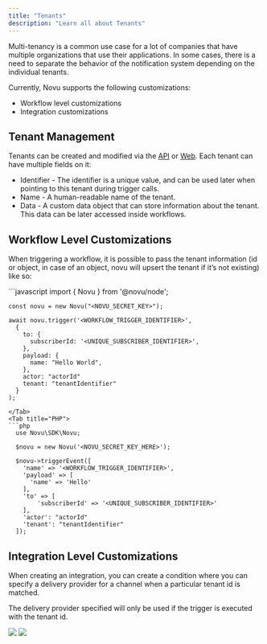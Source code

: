 ```yaml
---
title: "Tenants"
description: "Learn all about Tenants"
---
```


Multi-tenancy is a common use case for a lot of companies that have multiple organizations that use their applications. In some cases, there is a need to separate the behavior of the notification system depending on the individual tenants.

Currently, Novu supports the following customizations:

- Workflow level customizations
- Integration customizations

## Tenant Management

Tenants can be created and modified via the [API](http://docs.novu.co/api-reference/tenants/get-tenants) or [Web](https://dashboard.novu.co/tenants?utm_campaign=docs-tenants). Each tenant can have multiple fields on it:

- Identifier - The identifier is a unique value, and can be used later when pointing to this tenant during trigger calls.
- Name - A human-readable name of the tenant.
- Data - A custom data object that can store information about the tenant. This data can be later accessed inside workflows.

## Workflow Level Customizations

When triggering a workflow, it is possible to pass the tenant information (id or object, in case of an object, novu will upsert the tenant if it’s not existing) like so:

<Tabs>
  <Tab title="Node.js">
  ```javascript
    import { Novu } from '@novu/node';

    const novu = new Novu("<NOVU_SECRET_KEY>");

    await novu.trigger('<WORKFLOW_TRIGGER_IDENTIFIER>',
      {
        to: {
          subscriberId: '<UNIQUE_SUBSCRIBER_IDENTIFIER>',
        },
        payload: {
          name: "Hello World",
        },
        actor: "actorId"
        tenant: "tenantIdentifier"
      }
    );

````
</Tab>
<Tab title="PHP">
```php
  use Novu\SDK\Novu;

  $novu = new Novu('<NOVU_SECRET_KEY_HERE>');

  $novu->triggerEvent([
    'name' => '<WORKFLOW_TRIGGER_IDENTIFIER>',
    'payload' => [
      'name' => 'Hello'
    ],
    'to' => [
        'subscriberId' => '<UNIQUE_SUBSCRIBER_IDENTIFIER>'
    ],
    'actor': "actorId"
    'tenant': "tenantIdentifier"
  ]);
````

  </Tab>
</Tabs>

## Integration Level Customizations

When creating an integration, you can create a condition where you can specify a delivery provider for a channel when a particular tenant id is matched.

The delivery provider specified will only be used if the trigger is executed with the tenant id.

<Frame caption="Add provider instance">
  <img src="https://github.com/novuhq/docs/assets/2946769/583824c7-766b-49fc-bb8e-7cf72dd74eee" />
</Frame>

<Frame caption="Set conditions">
  <img src="https://github.com/novuhq/docs/assets/2946769/9c1c33f5-f5eb-4e4b-82b7-f4c05bdf00d7" />
</Frame>

